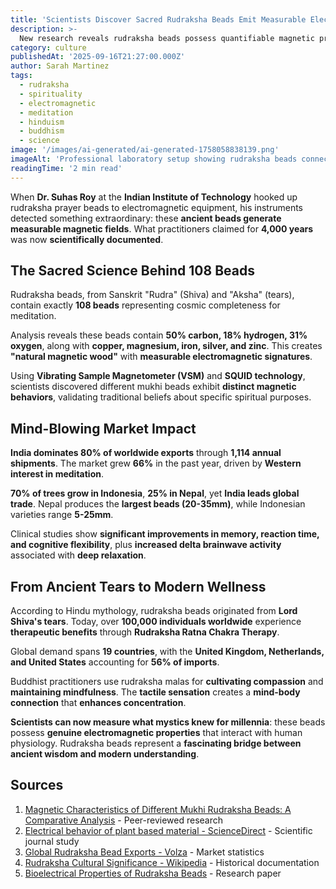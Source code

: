```yaml
---
title: 'Scientists Discover Sacred Rudraksha Beads Emit Measurable Electromagnetic Fields'
description: >-
  New research reveals rudraksha beads possess quantifiable magnetic properties and bioelectric effects, validating millennia-old spiritual claims with modern science.
category: culture
publishedAt: '2025-09-16T21:27:00.000Z'
author: Sarah Martinez
tags:
  - rudraksha
  - spirituality
  - electromagnetic
  - meditation
  - hinduism
  - buddhism
  - science
image: '/images/ai-generated/ai-generated-1758058838139.png'
imageAlt: 'Professional laboratory setup showing rudraksha beads connected to electromagnetic measuring equipment, capturing the scientific analysis of their natural magnetic properties'
readingTime: '2 min read'
---
```


When **Dr. Suhas Roy** at the **Indian Institute of Technology** hooked up rudraksha prayer beads to electromagnetic equipment, his instruments detected something extraordinary: these **ancient beads generate measurable magnetic fields**. What practitioners claimed for **4,000 years** was now **scientifically documented**.

## The Sacred Science Behind 108 Beads

Rudraksha beads, from Sanskrit "Rudra" (Shiva) and "Aksha" (tears), contain exactly **108 beads** representing cosmic completeness for meditation.

Analysis reveals these beads contain **50% carbon, 18% hydrogen, 31% oxygen**, along with **copper, magnesium, iron, silver, and zinc**. This creates **"natural magnetic wood"** with **measurable electromagnetic signatures**.

Using **Vibrating Sample Magnetometer (VSM)** and **SQUID technology**, scientists discovered different mukhi beads exhibit **distinct magnetic behaviors**, validating traditional beliefs about specific spiritual purposes.

## Mind-Blowing Market Impact

**India dominates 80% of worldwide exports** through **1,114 annual shipments**. The market grew **66%** in the past year, driven by **Western interest in meditation**.

**70% of trees grow in Indonesia**, **25% in Nepal**, yet **India leads global trade**. Nepal produces the **largest beads (20-35mm)**, while Indonesian varieties range **5-25mm**.

Clinical studies show **significant improvements in memory, reaction time, and cognitive flexibility**, plus **increased delta brainwave activity** associated with **deep relaxation**.

## From Ancient Tears to Modern Wellness

According to Hindu mythology, rudraksha beads originated from **Lord Shiva's tears**. Today, over **100,000 individuals worldwide** experience **therapeutic benefits** through **Rudraksha Ratna Chakra Therapy**.

Global demand spans **19 countries**, with the **United Kingdom, Netherlands, and United States** accounting for **56% of imports**.

Buddhist practitioners use rudraksha malas for **cultivating compassion** and **maintaining mindfulness**. The **tactile sensation** creates a **mind-body connection** that **enhances concentration**.

**Scientists can now measure what mystics knew for millennia**: these beads possess **genuine electromagnetic properties** that interact with human physiology. Rudraksha beads represent a **fascinating bridge between ancient wisdom and modern understanding**.

## Sources

1. [Magnetic Characteristics of Different Mukhi Rudraksha Beads: A Comparative Analysis](https://www.researchgate.net/publication/337678997_Magnetic_Characteristics_of_Different_Mukhi_Rudraksha_Beads_A_Comparative_Analysis) - Peer-reviewed research
2. [Electrical behavior of plant based material - ScienceDirect](https://www.sciencedirect.com/science/article/abs/pii/S2214785322074053) - Scientific journal study
3. [Global Rudraksha Bead Exports - Volza](https://www.volza.com/p/rudraksha-bead/export/) - Market statistics
4. [Rudraksha Cultural Significance - Wikipedia](https://en.wikipedia.org/wiki/Rudraksha) - Historical documentation
5. [Bioelectrical Properties of Rudraksha Beads](https://www.researchgate.net/publication/337651756_BIOELECTRICAL_AND_MINERALOGICAL_PROPERTIES_OF_ELAEOCARPUS_GANITRUS_RUDRAKSHA_BEAD) - Research paper
